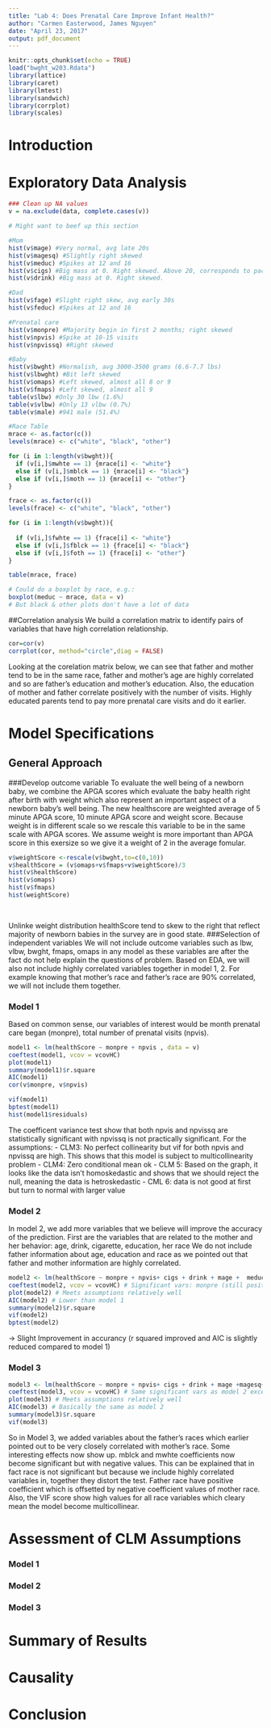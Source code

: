 ```yaml
---
title: "Lab 4: Does Prenatal Care Improve Infant Health?"
author: "Carmen Easterwood, James Nguyen"
date: "April 23, 2017"
output: pdf_document
---
```


```r
knitr::opts_chunk$set(echo = TRUE)
load("bwght_w203.Rdata")
library(lattice)
library(caret)
library(lmtest)
library(sandwich)
library(corrplot)
library(scales)


```

# Introduction

# Exploratory Data Analysis

```r
### Clean up NA values 
v = na.exclude(data, complete.cases(v))

# Might want to beef up this section 

#Mom
hist(v$mage) #Very normal, avg late 20s
hist(v$magesq) #Slightly right skewed
hist(v$meduc) #Spikes at 12 and 16
hist(v$cigs) #Big mass at 0. Right skewed. Above 20, corresponds to packs.
hist(v$drink) #Big mass at 0. Right skewed.

#Dad
hist(v$fage) #Slight right skew, avg early 30s
hist(v$feduc) #Spikes at 12 and 16

#Prenatal care
hist(v$monpre) #Majority begin in first 2 months; right skewed
hist(v$npvis) #Spike at 10-15 visits
hist(v$npvissq) #Right skewed

#Baby
hist(v$bwght) #Normalish, avg 3000-3500 grams (6.6-7.7 lbs)
hist(v$lbwght) #Bit left skewed
hist(v$omaps) #Left skewed, almost all 8 or 9
hist(v$fmaps) #Left skewed, almost all 9
table(v$lbw) #Only 30 lbw (1.6%)
table(v$vlbw) #Only 13 vlbw (0.7%)
table(v$male) #941 male (51.4%)


```


```r
#Race Table
mrace <- as.factor(c())
levels(mrace) <- c("white", "black", "other")

for (i in 1:length(v$bwght)){
  if (v[i,]$mwhte == 1) {mrace[i] <- "white"}
  else if (v[i,]$mblck == 1) {mrace[i] <- "black"}
  else if (v[i,]$moth == 1) {mrace[i] <- "other"}
}

frace <- as.factor(c())
levels(frace) <- c("white", "black", "other")

for (i in 1:length(v$bwght)){
  
  if (v[i,]$fwhte == 1) {frace[i] <- "white"}
  else if (v[i,]$fblck == 1) {frace[i] <- "black"}
  else if (v[i,]$foth == 1) {frace[i] <- "other"}
}

table(mrace, frace)

# Could do a boxplot by race, e.g.:
boxplot(meduc ~ mrace, data = v)
# But black & other plots don't have a lot of data
```
##Correlation analysis
We build a correlation matrix to identify pairs of variables that have high correlation relationship.
```r
cor=cor(v)
corrplot(cor, method="circle",diag = FALSE)

```

Looking at the corelation matrix below, we can see that father and mother tend to be in the same race, father and mother's age are highly correlated and so are father's education and mother's education.
Also, the education of mother and father correlate positively with the number of visits. Highly educated parents tend to pay more prenatal care visits and do it earlier.


# Model Specifications
## General Approach
###Develop outcome variable 
To evaluate the well being of a newborn baby, we combine the APGA scores which evaluate the baby health right after birth with  weight which also represent an important aspect of a newborn baby's well being.
The new healthscore are weighted average of 5 minute APGA score, 10 minute APGA score and weight score. Because weight is in different scale so we rescale this variable to be in the same scale with APGA scores.
We assume weight is more important than APGA score in this exersize so we give it a weight of 2 in the average fomular.
```r


v$weightScore <-rescale(v$bwght,to=c(0,10))
v$healthScore = (v$omaps+v$fmaps+v$weightScore)/3
hist(v$healthScore)  
hist(v$omaps)
hist(v$fmaps)
hist(weightScore)
                                            
                                          
```
Unlinke weight distribution healthScore tend to skew to the right that reflect majority of newborn babies in the survey are in good state.
###Selection of independent variables 
We will not include outcome variables such as lbw, vlbw, bwght, fmaps, omaps in any model as these variables are after the fact do not help explain the questions of problem.
Based on EDA, we will also not include highly correlated variables together in model 1, 2. For example knowing that mother's race and father's race are 90% correlated, we will not include them together.





### Model 1
Based on common sense, our variables of interest would be month prenatal care began (monpre), total number of prenatal visits (npvis).


```r

model1 <- lm(healthScore ~ monpre + npvis , data = v) 
coeftest(model1, vcov = vcovHC) 
plot(model1) 
summary(model1)$r.square
AIC(model1)
cor(v$monpre, v$npvis)

vif(model1)
bptest(model1)
hist(model1$residuals)

```
The coefficent variance test show that both npvis and npvissq are statistically significant with npvissq is not practically significant.
For the assumptions: 
- CLM3: No perfect collinearity but vif for both npvis and npvissq are high. This shows that this model is subject to multicollinearity problem
- CLM4: Zero conditional mean ok
- CLM 5: Based on the graph, it looks like the data isn’t homoskedastic and shows that we should reject the
null, meaning the data is hetroskedastic
- CML 6: data is not good at first but turn to normal with larger value 

### Model 2

In model 2, we add more variables that we believe will improve the accuracy of the prediction.
First are the variables that are related to the mother and her behavior: age, drink, cigarette, education, her race
We do not include father information about age, education and race as we pointed out that father and mother information are highly correlated.

```r
model2 <- lm(healthScore ~ monpre + npvis+ cigs + drink + mage +  meduc +  male + mwhte +mblck, data = v)
coeftest(model2, vcov = vcovHC) # Significant vars: monpre (still positive), npvis, cigs, mage, male, moth
plot(model2) # Meets assumptions relatively well
AIC(model2) # Lower than model 1
summary(model2)$r.square
vif(model2)
bptest(model2)


```
-> Slight Improvement in accurancy (r squared improved and AIC is slightly reduced compared to model 1)

### Model 3

```r
model3 <- lm(healthScore ~ monpre + npvis+ cigs + drink + mage +magesq+  meduc +  male + mwhte +mblck+fwhte+fblck, data = v)
coeftest(model3, vcov = vcovHC) # Same significant vars as model 2 except suddenly race coeficients become significant 
plot(model3) # Meets assumptions relatively well
AIC(model3) # Basically the same as model 2
summary(model3)$r.square
vif(model3)
```
So in Model 3, we added variables about the father's races which earlier pointed out to be very closely correlated with mother's race. 
Some interesting effects now show up. mblck and mwhte coefficients now become significant but with negative values. This can be explained that in fact race is not significant but because we include highly correlated variables in, together they distort the test.  Father race have positive coefficient which is offsetted by negative coefficient values of mother race.
Also, the VIF score show high values for all race variables which cleary mean the model become multicollinear.


# Assessment of CLM Assumptions

### Model 1

### Model 2

### Model 3

# Summary of Results

# Causality

# Conclusion
